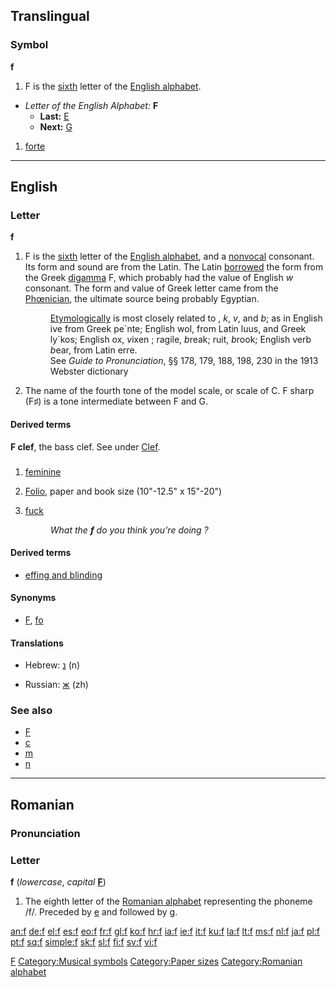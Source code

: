 {{see|Appendix:Variations of "f"}}
{{see|բ}}
{{wikipedia}}
==Translingual==

===Symbol===
'''f'''

# F is the [[sixth]] letter of the [[Appendix:Roman script|English alphabet]].
*''Letter of the English Alphabet:'' '''F'''
**'''Last:''' [[E]]
**'''Next:''' [[G]]
# {{music}} [[forte]]
[[Category:Latin letters|F]]
[[Category:Musical symbols]]

----

==English==

===Letter===
'''f'''

# F is the [[sixth]] letter of the [[Appendix:Roman script|English alphabet]], and a [[nonvocal]] consonant. Its form and sound are from the Latin. The Latin [[borrowed]] the form from the Greek [[digamma]] Ϝ, which probably had the value of English ''w'' consonant. The form and value of Greek letter came from the [[Phœnician]], the ultimate source being probably Egyptian.
#: [[etymologically|Etymologically]] {{f}} is most closely related to {{p}}, ''k'', ''v'', and ''b''; as in English {{f}}ive from Greek pe`nte; English wol{{f}}, from Latin lu{{p}}us, and Greek ly`kos; English {{f}}ox, ''v''ixen ; {{f}}ragile, ''b''reak; {{f}}ruit, ''b''rook; English verb ''b''ear, from Latin {{f}}erre.
#:See ''Guide to Pronunciation'', §§ 178, 179, 188, 198, 230 in the 1913 Webster dictionary
# {{music}} The name of the fourth tone of the model scale, or scale of C. F sharp (F♯) is a tone intermediate between F and G.

====Derived terms====
'''F clef''', the bass clef. See under [[Clef]].

==={{abbreviation}}===
{{f}}

# {{grammar}} [[feminine]]
# {{printing}} [[folio|Folio]], paper and book size (10"-12.5" x 15"-20")
# {{euphemism}} [[fuck]]
#: ''What the '''f''' do you think you're doing ?''

[[Category:Paper sizes]]
====Derived terms====
*[[effing and blinding]]

====Synonyms====
*{{sense|folio paper and book size}} [[F]], [[fo]]

====Translations====
{{checktrans-top}}
*Hebrew: [[נ]] (n)
{{trans-mid}}
*Russian: [[ж]] (zh)
{{trans-bottom}}

===See also===
*[[F]]
*[[c]]
*[[m]]
*[[n]]

----

==Romanian==

===Pronunciation===
{{IPA|/fe/|/ef/|lang=ro}}

===Letter===
'''f''' (''lowercase'', ''capital'' '''[[F]]''')

# The eighth letter of the [[Romanian alphabet]] representing the phoneme /f/. Preceded by [[e]] and followed by [[g]].

[[Category:Romanian alphabet]]

[[an:f]]
[[de:f]]
[[el:f]]
[[es:f]]
[[eo:f]]
[[fr:f]]
[[gl:f]]
[[ko:f]]
[[hr:f]]
[[ia:f]]
[[ie:f]]
[[it:f]]
[[ku:f]]
[[la:f]]
[[lt:f]]
[[ms:f]]
[[nl:f]]
[[ja:f]]
[[pl:f]]
[[pt:f]]
[[sq:f]]
[[simple:f]]
[[sk:f]]
[[sl:f]]
[[fi:f]]
[[sv:f]]
[[vi:f]]